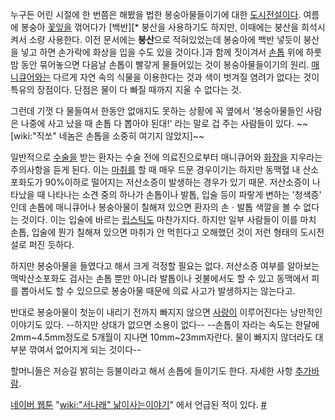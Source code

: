 누구든 어린 시절에 한 번쯤은 해봤을 법한 봉숭아물들이기에 대한 [[도시전설]]이다. 여름에 봉숭아 [[꽃잎]]을 꺾어다가 [백반][* 붕산을 사용하기도 하지만, 이때에는 붕산을 희석시켜서 소량 사용한다. 이전 문서에는 '''붕산'''으로 적혀있었는데 봉숭아에 백반 넣듯이 붕산을 넣고 하면 손가락에 화상을 입을 수도 있을 것이다.]과 함께 짓이겨서 [[손톱]] 위에 하룻밤 동안 묶어놓으면 다음날 손톱이 빨갛게 물들어있는 것이 봉숭아물들이기의 원리. [[매니큐어]]와는 다르게 자연 속의 식물을 이용한다는 것과 색이 벗겨질 염려가 없다는 것이 특유의 장점이다. 단점은 물이 다 빠질 때까지 지울 수 없다는 것.

그런데 기껏 다 물들여서 한동안 없애지도 못하는 상황에 꼭 옆에서 '봉숭아물들인 사람은 나중에 사고 났을 때 손톱 다 뽑아야 된대!' 라는 말로 겁 주는 사람들이 있다.  ~~[wiki:"직쏘" 네놈은 손톱을 소중히 여기지 않았지]~~

일반적으로 [[수술]]을 받는 환자는 수술 전에 의료진으로부터 매니큐어와 [[화장]]을 지우라는 주의사항을 듣게 된다. 이는 [[마취]]를 할 때 매우 드문 경우이기는 하지만 동맥혈 내 산소포화도가 90%이하로 떨어지는 저산소증이 발생하는 경우가 있기 때문. 저산소증이 나타났을 때 나타나는 소견 중의 하나가 손톱이나 발톱, 입술 등이 파랗게 변하는 '청색증' 인데 손톱에 매니큐어나 봉숭아물이 칠해져 있으면 환자의 손ㆍ발톱 색깔을 볼 수 없다는 것이다. 이는 입술에 바르는 [[립스틱]]도 마찬가지다. 하지만 일부 사람들이 이를 마치 손톱, 입술에 뭔가 칠해져 있으면 마취가 안 먹힌다고 오해했던 것이 저런 형태의 도시전설로 퍼진 듯하다.

하지만 봉숭아물을 들였다고 해서 크게 걱정할 필요는 없다. 저산소증 여부를 알아보는 맥박산소포화도 검사는 손톱 뿐만 아니라 발톱이나 귓불에서도 할 수 있고 동맥에서 피를 뽑아서도 할 수 있으므로 봉숭아물 때문에 의료 사고가 발생하지는 않는다고.

반대로 봉숭아물이 첫눈이 내리기 전까지 빠지지 않으면 [[사랑]]이 이루어진다는 낭만적인 이야기도 있다. --하지만 상대가 없으면 소용이 없다-- --손톱이 자라는 속도는 한달에 2mm~4.5mm정도로 5개월이 지나면 10mm~23mm자란다. 물이 빠지지 않더라도 대부분 깎여서 없어지게 되는 것이다--

할머니들은 저승길 밝히는 등불이라고 해서 손톱에 들이기도 한다. 자세한 사항 [[추가바람]].

[[네이버 웹툰]] "[[wiki:"서나래" 낢이사는이야기]]" 에서 언급된 적이 있다. [http://comic.naver.com/webtoon/detail.nhn?titleId=22045&no=455&weekday=sat #]
